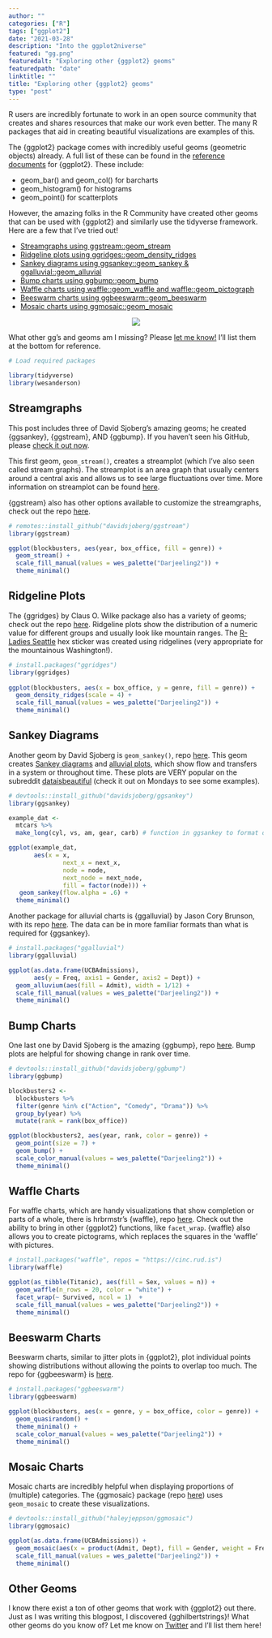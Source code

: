 ```yaml
---
author: ""
categories: ["R"]
tags: ["ggplot2"]
date: "2021-03-28"
description: "Into the ggplot2niverse"
featured: "gg.png"
featuredalt: "Exploring other {ggplot2} geoms"
featuredpath: "date"
linktitle: ""
title: "Exploring other {ggplot2} geoms"
type: "post"
---
```


R users are incredibly fortunate to work in an open source community that creates and shares resources that make our work even better. The many R packages that aid in creating beautiful visualizations are examples of this. 

The {ggplot2} package comes with incredibly useful geoms (geometric objects) already. A full list of these can be found in the [reference documents](https://ggplot2.tidyverse.org/reference/) for {ggplot2}. These include:

* geom_bar() and geom_col() for barcharts
* geom_histogram() for histograms
* geom_point() for scatterplots

However, the amazing folks in the R Community have created other geoms that can be used with {ggplot2} and similarly use the tidyverse framework. Here are a few that I've tried out!

* [Streamgraphs using ggstream::geom_stream](#streamgraphs)
* [Ridgeline plots using ggridges::geom_density_ridges](#ridgeline-plots)
* [Sankey diagrams using ggsankey::geom_sankey & ggalluvial::geom_alluvial](#sankey-diagrams)
* [Bump charts using ggbump::geom_bump](#bump-charts)
* [Waffle charts using waffle::geom_waffle and waffle::geom_pictograph](#waffle-charts)
* [Beeswarm charts using ggbeeswarm::geom_beeswarm](#beeswarm-charts)
* [Mosaic charts using ggmosaic::geom_mosaic](#mosaic-charts)

<center>
![](https://ivelasq.rbind.io/img/geoms.png)
</center>

What other gg's and geoms am I missing? Please [let me know!](https://twitter.com/ivelasq3) I'll list them at the bottom for reference.

```r
# Load required packages

library(tidyverse)
library(wesanderson)
```

## Streamgraphs

This post includes three of David Sjoberg's amazing geoms; he created {ggsankey}, {ggstream}, AND {ggbump}. If you haven't seen his GitHub, please [check it out now](https://github.com/davidsjoberg).

This first geom, `geom_stream()`, creates a streamplot (which I've also seen called stream graphs). The streamplot is an area graph that usually centers around a central axis and allows us to see large fluctuations over time. More information on streamplot can be found [here](https://en.wikipedia.org/wiki/Streamgraph).

{ggstream} also has other options available to customize the streamgraphs, check out the repo [here](https://github.com/davidsjoberg/ggstream).

```r
# remotes::install_github("davidsjoberg/ggstream")
library(ggstream)

ggplot(blockbusters, aes(year, box_office, fill = genre)) +
  geom_stream() +
  scale_fill_manual(values = wes_palette("Darjeeling2")) +
  theme_minimal()
```


## Ridgeline Plots

The {ggridges} by Claus O. Wilke package also has a variety of geoms; check out the repo [here](https://github.com/wilkelab/ggridges). Ridgeline plots show the distribution of a numeric value for different groups and usually look like mountain ranges. The [R-Ladies Seattle](https://www.meetup.com/rladies-seattle/) hex sticker was created using ridgelines (very appropriate for the mountainous Washington!).

```r
# install.packages("ggridges")
library(ggridges)
 
ggplot(blockbusters, aes(x = box_office, y = genre, fill = genre)) +
  geom_density_ridges(scale = 4) +
  scale_fill_manual(values = wes_palette("Darjeeling2")) +
  theme_minimal()
```

## Sankey Diagrams

Another geom by David Sjoberg is `geom_sankey()`, repo [here](https://github.com/davidsjoberg/ggsankey). This geom creates [Sankey diagrams](https://en.wikipedia.org/wiki/Sankey_diagram) and [alluvial plots](https://en.wikipedia.org/wiki/Alluvial_diagram), which show flow and transfers in a system or throughout time. These plots are VERY popular on the subreddit [dataisbeautiful](https://www.reddit.com/r/dataisbeautiful/) (check it out on Mondays to see some examples).

```r
# devtools::install_github("davidsjoberg/ggsankey")
library(ggsankey)

example_dat <-
  mtcars %>%
  make_long(cyl, vs, am, gear, carb) # function in ggsankey to format data correctly

ggplot(example_dat,
       aes(x = x, 
               next_x = next_x, 
               node = node, 
               next_node = next_node,
               fill = factor(node))) +
   geom_sankey(flow.alpha = .6) +
  theme_minimal()
```

Another package for alluvial charts is {ggalluvial} by Jason Cory Brunson, with its repo [here](https://corybrunson.github.io/ggalluvial/). The data can be in more familiar formats than what is required for {ggsankey}.

```r
# install.packages("ggalluvial")
library(ggalluvial)

ggplot(as.data.frame(UCBAdmissions),
       aes(y = Freq, axis1 = Gender, axis2 = Dept)) +
  geom_alluvium(aes(fill = Admit), width = 1/12) +
  scale_fill_manual(values = wes_palette("Darjeeling2")) +
  theme_minimal()
```

## Bump Charts

One last one by David Sjoberg is the amazing {ggbump}, repo [here](https://github.com/davidsjoberg/ggbump). Bump plots are helpful for showing change in rank over time.

```r
# devtools::install_github("davidsjoberg/ggbump")
library(ggbump)

blockbusters2 <-
  blockbusters %>% 
  filter(genre %in% c("Action", "Comedy", "Drama")) %>% 
  group_by(year) %>% 
  mutate(rank = rank(box_office))

ggplot(blockbusters2, aes(year, rank, color = genre)) +
  geom_point(size = 7) +
  geom_bump() +
  scale_color_manual(values = wes_palette("Darjeeling2")) +
  theme_minimal()
```


## Waffle Charts

For waffle charts, which are handy visualizations that show completion or parts of a whole, there is hrbrmstr's {waffle}, repo [here](https://github.com/hrbrmstr/waffle). Check out the ability to bring in other {ggplot2} functions, like `facet_wrap`. {waffle} also allows you to create pictograms, which replaces the squares in the 'waffle' with pictures.

```r
# install.packages("waffle", repos = "https://cinc.rud.is")
library(waffle)

ggplot(as_tibble(Titanic), aes(fill = Sex, values = n)) +
  geom_waffle(n_rows = 20, color = "white") +
  facet_wrap(~ Survived, ncol = 1)  +
  scale_fill_manual(values = wes_palette("Darjeeling2")) +
  theme_minimal()
```

## Beeswarm Charts

Beeswarm charts, similar to jitter plots in {ggplot2}, plot individual points showing distributions without allowing the points to overlap too much. The repo for {ggbeeswarm} is [here](https://github.com/eclarke/ggbeeswarm).

```r
# install.packages("ggbeeswarm")
library(ggbeeswarm)

ggplot(blockbusters, aes(x = genre, y = box_office, color = genre)) + 
  geom_quasirandom() +
  theme_minimal() +
  scale_color_manual(values = wes_palette("Darjeeling2")) +
  theme_minimal()
```

## Mosaic Charts

Mosaic charts are incredibly helpful when displaying proportions of (multiple) categories. The {ggmosaic} package (repo [here](https://github.com/haleyjeppson/ggmosaic)) uses `geom_mosaic` to create these visualizations.

```r
# devtools::install_github("haleyjeppson/ggmosaic")
library(ggmosaic)

ggplot(as.data.frame(UCBAdmissions)) +
  geom_mosaic(aes(x = product(Admit, Dept), fill = Gender, weight = Freq)) +
  scale_fill_manual(values = wes_palette("Darjeeling2")) +
  theme_minimal()
```

## Other Geoms

I know there exist a ton of other geoms that work with {ggplot2} out there. Just as I was writing this blogpost, I discovered {gghilbertstrings}! What other geoms do you know of? Let me know on [Twitter](https://twitter.com/ivelasq3) and I'll list them here!